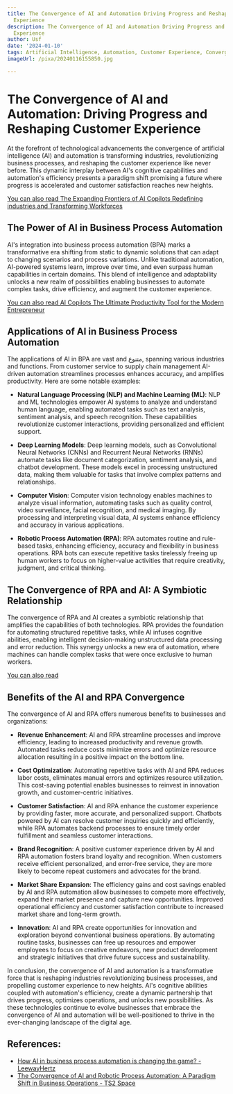 ```yaml
---
title: The Convergence of AI and Automation Driving Progress and Reshaping Customer
  Experience
description: The Convergence of AI and Automation Driving Progress and Reshaping Customer
  Experience
author: Usf
date: '2024-01-10'
tags: Artificial Intelligence, Automation, Customer Experience, Convergence, Progress
imageUrl: /pixa/20240116155850.jpg

---
```

# The Convergence of AI and Automation: Driving Progress  and Reshaping Customer  Experience

At  the forefront of technological advancements the convergence of artificial intelligence (AI) and automation is transforming industries, revolutionizing business processes, and reshaping the customer experience like never  before. This dynamic interplay between AI's cognitive capabilities and automation's efficiency  presents  a paradigm shift promising a future where progress is accelerated and customer satisfaction reaches new heights.

[You can also read The Expanding  Frontiers of AI Copilots  Redefining industries and Transforming Workforces](The%20Expanding%20Frontiers%20of%20AI%20Copilots%20Redefining%20industries%20and%20Transforming%20Workforces)


## The Power of  AI in Business Process Automation

AI's integration into business process automation (BPA) marks a transformative era shifting from static to dynamic  solutions that can adapt to changing scenarios and process variations.  Unlike  traditional automation, AI-powered systems learn, improve over time, and even surpass  human  capabilities in certain domains. This blend of intelligence and adaptability unlocks a new realm of possibilities enabling businesses to automate complex tasks, drive efficiency, and augment  the customer experience.

[You can also read AI Copilots The Ultimate Productivity Tool for the Modern Entrepreneur](AI%20Copilots%20The%20Ultimate%20Productivity%20Tool%20for%20the%20Modern%20Entrepreneur)


## Applications of AI in Business Process Automation

The applications of  AI in BPA are vast and متنوع,  spanning various industries and functions. From  customer service to supply chain management AI-driven automation streamlines  processes enhances accuracy, and amplifies  productivity. Here are some notable examples:

- **Natural Language Processing (NLP) and Machine Learning (ML)**: NLP and ML technologies empower AI systems to  analyze and  understand human language, enabling automated tasks such as text analysis,  sentiment analysis, and speech recognition. These capabilities revolutionize customer  interactions, providing personalized and efficient support.

- **Deep  Learning Models**: Deep learning models, such  as Convolutional Neural Networks (CNNs) and Recurrent Neural Networks (RNNs) automate tasks like document  categorization, sentiment analysis, and chatbot development. These models excel in processing unstructured data, making them valuable for tasks that involve complex patterns and  relationships.

- **Computer Vision**: Computer vision technology enables machines to analyze visual information, automating tasks such as quality control, video surveillance, facial recognition,  and medical imaging. By processing and interpreting visual data, AI systems enhance efficiency and  accuracy in various applications.

- **Robotic Process Automation  (RPA)**: RPA automates routine and rule-based tasks, enhancing efficiency, accuracy and flexibility in business operations. RPA bots can execute repetitive tasks tirelessly freeing  up human workers to  focus on higher-value activities that require creativity, judgment, and critical thinking.

## The Convergence of RPA and AI:  A Symbiotic Relationship

The convergence of  RPA and AI creates a symbiotic relationship that  amplifies the capabilities of both technologies. RPA provides the foundation for automating  structured repetitive tasks, while AI infuses cognitive abilities, enabling intelligent decision-making unstructured data processing and error reduction. This  synergy unlocks a new era of automation, where machines can handle complex tasks that were once exclusive  to human workers.

[You can also  read ]()


## Benefits  of the AI and RPA Convergence

The convergence of  AI and  RPA offers numerous benefits to businesses and organizations:

- **Revenue Enhancement**: AI and RPA streamline processes and improve efficiency, leading to increased  productivity and revenue growth. Automated tasks reduce costs minimize errors and optimize resource allocation resulting in a  positive impact on the bottom line.

-  **Cost Optimization**: Automating repetitive tasks with AI and RPA reduces labor costs, eliminates manual errors and  optimizes resource utilization. This cost-saving potential enables businesses to  reinvest in innovation growth, and  customer-centric initiatives.

- **Customer Satisfaction**: AI and RPA enhance the customer experience by providing faster, more accurate, and personalized support. Chatbots powered by AI can resolve customer inquiries  quickly and efficiently, while RPA  automates backend processes to ensure timely order  fulfillment and seamless customer interactions.

- **Brand Recognition**: A positive customer experience driven  by AI and RPA automation  fosters brand loyalty and recognition. When customers receive  efficient personalized, and error-free service,  they are more likely to become repeat customers and advocates for the brand.

- **Market Share  Expansion**: The efficiency gains and cost savings enabled by AI and  RPA automation allow  businesses to compete more effectively, expand their market presence and capture new opportunities. Improved operational efficiency and customer  satisfaction contribute to increased market share and  long-term growth.

- **Innovation**: AI and RPA create opportunities for innovation and exploration  beyond conventional  business operations. By automating  routine tasks, businesses can free up resources  and empower  employees to focus on creative endeavors, new product development and strategic initiatives that drive future success and sustainability.

In conclusion, the convergence  of AI and automation is a transformative  force that is reshaping industries revolutionizing  business processes, and propelling  customer experience to new heights. AI's cognitive abilities coupled with automation's efficiency, create  a  dynamic partnership that drives progress, optimizes operations, and  unlocks new possibilities. As  these technologies continue to evolve businesses that  embrace the  convergence of AI and automation will be  well-positioned to thrive in the ever-changing landscape of the digital age.

## References:
- [How AI in business process automation is changing the game? - LeewayHertz](https://www.leewayhertz.com/ai-in-business-process-automation/)
- [The Convergence of AI and Robotic Process Automation: A Paradigm Shift in Business Operations - TS2 Space](https://ts2.space/en/the-convergence-of-ai-and-robotic-process-automation-a-paradigm-shift-in-business-operations/)
